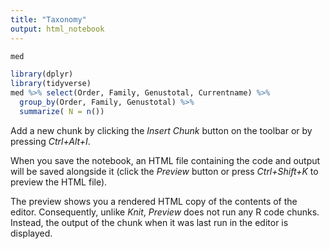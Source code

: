 ```yaml
---
title: "Taxonomy"
output: html_notebook
---
```




```r
med
```

```r
library(dplyr)
library(tidyverse)
med %>% select(Order, Family, Genustotal, Currentname) %>% 
  group_by(Order, Family, Genustotal) %>% 
  summarize( N = n())
```

Add a new chunk by clicking the *Insert Chunk* button on the toolbar or by pressing *Ctrl+Alt+I*.

When you save the notebook, an HTML file containing the code and output will be saved alongside it (click the *Preview* button or press *Ctrl+Shift+K* to preview the HTML file).

The preview shows you a rendered HTML copy of the contents of the editor. Consequently, unlike *Knit*, *Preview* does not run any R code chunks. Instead, the output of the chunk when it was last run in the editor is displayed.
